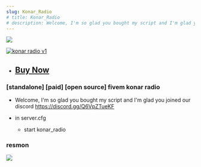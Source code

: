 ```yaml
---
slug: Konar_Radio
# title: Konar_Radio
# description: Welcome, I'm so glad you bought my script and I'm glad you joined our discord https://discord.gg/Q6VpZTueKF
---
```

![](https://media.discordapp.net/attachments/1027916921091412019/1153066395043627008/radio.png?width=972&height=547)


[![konar radio v1](https://markdown-videos-api.jorgenkh.no/url?url=https%3A%2F%2Fwww.youtube.com%2Fwatch%3Fv%3D3zwTXTdi8cA)](https://www.youtube.com/watch?v=3zwTXTdi8cA)

* ## <a href="https://egyptstudio.tebex.io/package/5686661" target="_blank">Buy Now</a>
### [standalone] [paid] [open source] fivem konar radio
* Welcome, I'm so glad you bought my script and I'm glad you joined our discord https://discord.gg/Q6VpZTueKF

* in server.cfg 
    * start konar_radio


### resmon
![](https://media.discordapp.net/attachments/1027916921091412019/1106140579416514610/image.png)


